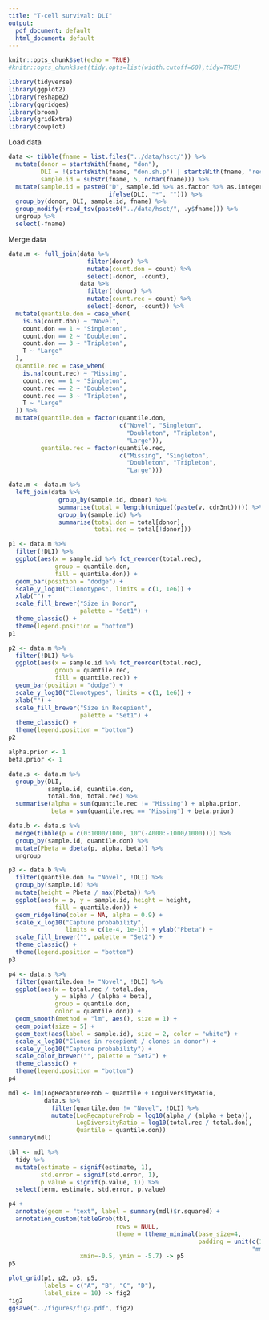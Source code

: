 ```yaml
---
title: "T-cell survival: DLI"
output:
  pdf_document: default
  html_document: default
---
```


```r
knitr::opts_chunk$set(echo = TRUE)
#knitr::opts_chunk$set(tidy.opts=list(width.cutoff=60),tidy=TRUE)

library(tidyverse)
library(ggplot2)
library(reshape2)
library(ggridges)
library(broom)
library(gridExtra)
library(cowplot)
```

Load data

```r
data <- tibble(fname = list.files("../data/hsct/")) %>%
  mutate(donor = startsWith(fname, "don"), 
         DLI = !(startsWith(fname, "don.sh.p") | startsWith(fname, "rec.sh.p")),
         sample.id = substr(fname, 5, nchar(fname))) %>%
  mutate(sample.id = paste0("D", sample.id %>% as.factor %>% as.integer, 
                            ifelse(DLI, "*", ""))) %>%
  group_by(donor, DLI, sample.id, fname) %>%
  group_modify(~read_tsv(paste0("../data/hsct/", .y$fname))) %>%
  ungroup %>%
  select(-fname)
```

Merge data

```r
data.m <- full_join(data %>%
                      filter(donor) %>%
                      mutate(count.don = count) %>%
                      select(-donor, -count),
                    data %>%
                      filter(!donor) %>% 
                      mutate(count.rec = count) %>%
                      select(-donor, -count)) %>%
  mutate(quantile.don = case_when(
    is.na(count.don) ~ "Novel",
    count.don == 1 ~ "Singleton",
    count.don == 2 ~ "Doubleton",
    count.don == 3 ~ "Tripleton",
    T ~ "Large"
  ),
  quantile.rec = case_when(
    is.na(count.rec) ~ "Missing",
    count.rec == 1 ~ "Singleton",
    count.rec == 2 ~ "Doubleton",
    count.rec == 3 ~ "Tripleton",
    T ~ "Large"
  )) %>%
  mutate(quantile.don = factor(quantile.don,
                               c("Novel", "Singleton", 
                                 "Doubleton", "Tripleton",
                                 "Large")),
         quantile.rec = factor(quantile.rec,
                               c("Missing", "Singleton", 
                                 "Doubleton", "Tripleton",
                                 "Large")))

data.m <- data.m %>%
  left_join(data %>%
              group_by(sample.id, donor) %>%
              summarise(total = length(unique((paste(v, cdr3nt))))) %>%
              group_by(sample.id) %>%
              summarise(total.don = total[donor],
                        total.rec = total[!donor]))
```

```r
p1 <- data.m %>%
  filter(!DLI) %>%
  ggplot(aes(x = sample.id %>% fct_reorder(total.rec), 
             group = quantile.don,
             fill = quantile.don)) +
  geom_bar(position = "dodge") +
  scale_y_log10("Clonotypes", limits = c(1, 1e6)) +
  xlab("") +
  scale_fill_brewer("Size in Donor", 
                    palette = "Set1") +
  theme_classic() +
  theme(legend.position = "bottom")
p1

p2 <- data.m %>%
  filter(!DLI) %>%
  ggplot(aes(x = sample.id %>% fct_reorder(total.rec), 
             group = quantile.rec,
             fill = quantile.rec)) +
  geom_bar(position = "dodge") +
  scale_y_log10("Clonotypes", limits = c(1, 1e6)) +
  xlab("") +
  scale_fill_brewer("Size in Recepient", 
                    palette = "Set1") +
  theme_classic() +
  theme(legend.position = "bottom")
p2
```

```r
alpha.prior <- 1
beta.prior <- 1

data.s <- data.m %>%
  group_by(DLI,
           sample.id, quantile.don, 
           total.don, total.rec) %>%
  summarise(alpha = sum(quantile.rec != "Missing") + alpha.prior,
            beta = sum(quantile.rec == "Missing") + beta.prior)

data.b <- data.s %>%
  merge(tibble(p = c(0:1000/1000, 10^(-4000:-1000/1000)))) %>%
  group_by(sample.id, quantile.don) %>%
  mutate(Pbeta = dbeta(p, alpha, beta)) %>%
  ungroup

p3 <- data.b %>%
  filter(quantile.don != "Novel", !DLI) %>%
  group_by(sample.id) %>%
  mutate(height = Pbeta / max(Pbeta)) %>%
  ggplot(aes(x = p, y = sample.id, height = height, 
             fill = quantile.don)) +
  geom_ridgeline(color = NA, alpha = 0.9) + 
  scale_x_log10("Capture probability", 
                limits = c(1e-4, 1e-1)) + ylab("Pbeta") +
  scale_fill_brewer("", palette = "Set2") +
  theme_classic() +
  theme(legend.position = "bottom")
p3
```

```r
p4 <- data.s %>%
  filter(quantile.don != "Novel", !DLI) %>%
  ggplot(aes(x = total.rec / total.don,
             y = alpha / (alpha + beta), 
             group = quantile.don, 
             color = quantile.don)) +
  geom_smooth(method = "lm", aes(), size = 1) +
  geom_point(size = 5) +
  geom_text(aes(label = sample.id), size = 2, color = "white") +
  scale_x_log10("Clones in recepient / clones in donor") + 
  scale_y_log10("Capture probability") +
  scale_color_brewer("", palette = "Set2") +
  theme_classic() +
  theme(legend.position = "bottom")
p4
```

```r
mdl <- lm(LogRecaptureProb ~ Quantile + LogDiversityRatio,
          data.s %>%
            filter(quantile.don != "Novel", !DLI) %>%
            mutate(LogRecaptureProb = log10(alpha / (alpha + beta)),
                   LogDiversityRatio = log10(total.rec / total.don),
                   Quantile = quantile.don))
summary(mdl)

tbl <- mdl %>%
  tidy %>%
  mutate(estimate = signif(estimate, 1),
         std.error = signif(std.error, 1),
         p.value = signif(p.value, 1)) %>%
  select(term, estimate, std.error, p.value)

p4 +
  annotate(geom = "text", label = summary(mdl)$r.squared) +
  annotation_custom(tableGrob(tbl, 
                              rows = NULL,
                              theme = ttheme_minimal(base_size=4,
                                                     padding = unit(c(1, 1),
                                                                    "mm"))),
                    xmin=-0.5, ymin = -5.7) -> p5
p5
```

```r
plot_grid(p1, p2, p3, p5, 
          labels = c("A", "B", "C", "D"),
          label_size = 10) -> fig2
fig2
ggsave("../figures/fig2.pdf", fig2)
```

```r
```